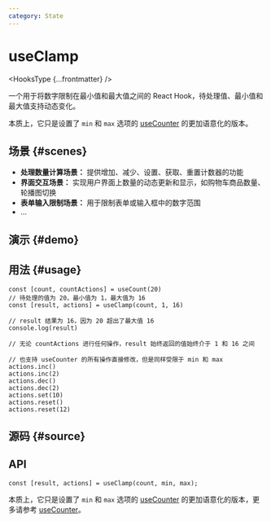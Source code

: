 ```yaml
---
category: State
---
```


# useClamp


<HooksType {...frontmatter} />

一个用于将数字限制在最小值和最大值之间的 React Hook，待处理值、最小值和最大值支持动态变化。

本质上，它只是设置了 `min` 和 `max` 选项的 [useCounter](/reference/use-counter) 的更加语意化的版本。

## 场景 \{#scenes}

- **处理数量计算场景：** 提供增加、减少、设置、获取、重置计数器的功能
- **界面交互场景：** 实现用户界面上数量的动态更新和显示，如购物车商品数量、轮播图切换
- **表单输入限制场景：** 用于限制表单或输入框中的数字范围
- ...

## 演示 \{#demo}


<App />

## 用法 \{#usage}

```tsx
const [count, countActions] = useCount(20)
// 待处理的值为 20，最小值为 1，最大值为 16
const [result, actions] = useClamp(count, 1, 16) 

// result 结果为 16，因为 20 超出了最大值 16
console.log(result)

// 无论 countActions 进行任何操作，result 始终返回的值始终介于 1 和 16 之间

// 也支持 useCounter 的所有操作直接修改，但是同样受限于 min 和 max
actions.inc() 
actions.inc(2)
actions.dec()
actions.dec(2)
actions.set(10)
actions.reset()
actions.reset(12)
```

## 源码 \{#source}


<Source />

## API

```tsx
const [result, actions] = useClamp(count, min, max);
```

本质上，它只是设置了 `min` 和 `max` 选项的 [useCounter](/reference/use-counter) 的更加语意化的版本，更多请参考 [useCounter](/reference/use-counter)。

